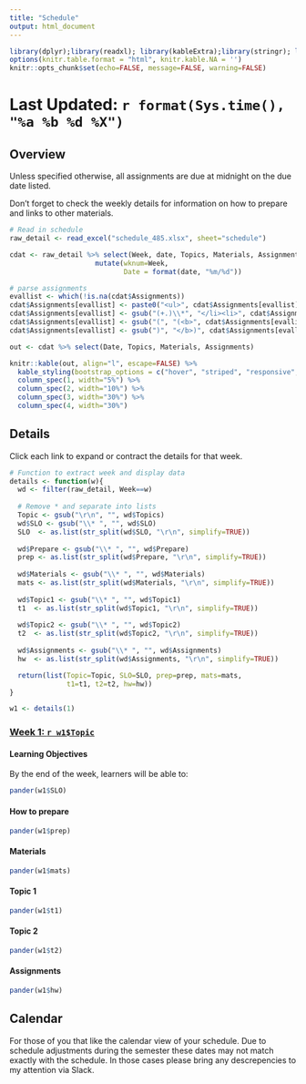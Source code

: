 ```yaml
---
title: "Schedule"
output: html_document
---
```


```r
library(dplyr);library(readxl); library(kableExtra);library(stringr); library(pander)
options(knitr.table.format = "html", knitr.kable.NA = '') 
knitr::opts_chunk$set(echo=FALSE, message=FALSE, warning=FALSE) 
```

# Last Updated: `r format(Sys.time(), "%a %b %d %X")` {.tabset .tabset-fade .tabset-pills}

## Overview

<p>
Unless specified otherwise, all assignments are due at midnight on the due date listed.  

Don't forget to check the weekly details for information on how to prepare and links to other materials. 
</p>

```r
# Read in schedule
raw_detail <- read_excel("schedule_485.xlsx", sheet="schedule")

cdat <- raw_detail %>% select(Week, date, Topics, Materials, Assignments) %>% 
                     mutate(wknum=Week, 
                            Date = format(date, "%m/%d"))

# parse assignments
evallist <- which(!is.na(cdat$Assignments))
cdat$Assignments[evallist] <- paste0("<ul>", cdat$Assignments[evallist], "</ul>")
cdat$Assignments[evallist] <- gsub("(+.)\\*", "</li><li>", cdat$Assignments[evallist])
cdat$Assignments[evallist] <- gsub("(", "(<b>", cdat$Assignments[evallist], fixed=TRUE)
cdat$Assignments[evallist] <- gsub(")", "</b>)", cdat$Assignments[evallist], fixed=TRUE)

```

```r
out <- cdat %>% select(Date, Topics, Materials, Assignments)

knitr::kable(out, align="l", escape=FALSE) %>% 
  kable_styling(bootstrap_options = c("hover", "striped", "responsive", "bordered")) %>% 
  column_spec(1, width="5%") %>% 
  column_spec(2, width="10%") %>% 
  column_spec(3, width="30%") %>% 
  column_spec(4, width="30%")
```

## Details

Click each link to expand or contract the details for that week. 


```r
# Function to extract week and display data
details <- function(w){
  wd <- filter(raw_detail, Week==w) 
                                   
  # Remove * and separate into lists
  Topic <- gsub("\r\n", "", wd$Topics)
  wd$SLO <- gsub("\\* ", "", wd$SLO)
  SLO  <- as.list(str_split(wd$SLO, "\r\n", simplify=TRUE))
  
  wd$Prepare <- gsub("\\* ", "", wd$Prepare)
  prep <- as.list(str_split(wd$Prepare, "\r\n", simplify=TRUE))
  
  wd$Materials <- gsub("\\* ", "", wd$Materials)
  mats <- as.list(str_split(wd$Materials, "\r\n", simplify=TRUE))
  
  wd$Topic1 <- gsub("\\* ", "", wd$Topic1)
  t1  <- as.list(str_split(wd$Topic1, "\r\n", simplify=TRUE))
  
  wd$Topic2 <- gsub("\\* ", "", wd$Topic2)
  t2  <- as.list(str_split(wd$Topic2, "\r\n", simplify=TRUE))
  
  wd$Assignments <- gsub("\\* ", "", wd$Assignments)
  hw  <- as.list(str_split(wd$Assignments, "\r\n", simplify=TRUE))

  return(list(Topic=Topic, SLO=SLO, prep=prep, mats=mats, 
              t1=t1, t2=t2, hw=hw))
}
```

```r
w1 <- details(1)
```
### <a href="#week1" data-toggle="collapse">Week 1: `r w1$Topic`</a>
<div id="week1" class="collapse">

#### Learning Objectives
By the end of the week, learners will be able to: 
```r
pander(w1$SLO)
```

#### How to prepare
```r
pander(w1$prep)
```

#### Materials
```r
pander(w1$mats)
```

#### Topic 1
```r
pander(w1$t1)
```

#### Topic 2
```r
pander(w1$t2)
```

#### Assignments
```r
pander(w1$hw)
```

</div>



## Calendar

For those of you that like the calendar view of your schedule. Due to schedule adjustments during the semester these dates may not match exactly with the schedule. In those cases please bring any  descrepencies to my attention via Slack. 


